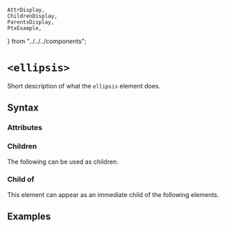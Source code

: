     AttrDisplay,
    ChildrenDisplay,
    ParentsDisplay,
    PtxExample,
} from "../../../components";

# `<ellipsis>`

Short description of what the `ellipsis` element does.

## Syntax

### Attributes

<AttrDisplay name="ellipsis" />

### Children

The following can be used as children.

<ChildrenDisplay name="ellipsis" />

### Child of

This element can appear as an immediate child of the following elements.

<ParentsDisplay name="ellipsis" />

## Examples

    